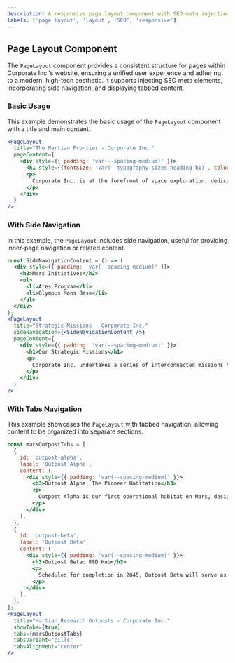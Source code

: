 ```yaml
---
description: A responsive page layout component with SEO meta injection and flexible content areas.
labels: ['page layout', 'layout', 'SEO', 'responsive']
---
```


## Page Layout Component

The `PageLayout` component provides a consistent structure for pages within Corporate Inc.'s website, ensuring a unified user experience and adhering to a modern, high-tech aesthetic. It supports injecting SEO meta elements, incorporating side navigation, and displaying tabbed content.

### Basic Usage

This example demonstrates the basic usage of the `PageLayout` component with a title and main content.

```jsx
<PageLayout
  title="The Martian Frontier - Corporate Inc."
  pageContent={
    <div style={{ padding: 'var(--spacing-medium)' }}>
      <h1 style={{fontSize: 'var(--typography-sizes-heading-h1)', color: 'var(--colors-text-primary)'}}>The Martian Frontier</h1>
      <p>
        Corporate Inc. is at the forefront of space exploration, dedicated to establishing a sustainable human presence on Mars.
      </p>
    </div>
  }
/>
```
### With Side Navigation
In this example, the `PageLayout` includes side navigation, useful for providing inner-page navigation or related content.
```jsx
const SideNavigationContent = () => (
  <div style={{ padding: 'var(--spacing-medium)' }}>
    <h2>Mars Initiatives</h2>
    <ul>
      <li>Ares Program</li>
      <li>Olympus Mons Base</li>
    </ul>
  </div>
);
<PageLayout
  title="Strategic Missions - Corporate Inc."
  sideNavigation={<SideNavigationContent />}
  pageContent={
    <div style={{ padding: 'var(--spacing-medium)' }}>
      <h1>Our Strategic Missions</h1>
      <p>
        Corporate Inc. undertakes a series of interconnected missions to achieve our goal of Martian colonization.
      </p>
    </div>
  }
/>
```
### With Tabs Navigation
This example showcases the `PageLayout` with tabbed navigation, allowing content to be organized into separate sections.
```jsx
const marsOutpostTabs = [
  {
    id: 'outpost-alpha',
    label: 'Outpost Alpha',
    content: (
      <div style={{ padding: 'var(--spacing-medium)' }}>
        <h3>Outpost Alpha: The Pioneer Habitation</h3>
        <p>
          Outpost Alpha is our first operational habitat on Mars, designed for long-duration stays and initial geological surveys.
        </p>
      </div>
    ),
  },
  {
    id: 'outpost-beta',
    label: 'Outpost Beta',
    content: (
      <div style={{ padding: 'var(--spacing-medium)' }}>
        <h3>Outpost Beta: R&D Hub</h3>
        <p>
          Scheduled for completion in 2045, Outpost Beta will serve as the primary Research & Development center on Mars.
        </p>
      </div>
    ),
  },
];
<PageLayout
  title="Martian Research Outposts - Corporate Inc."
  showTabs={true}
  tabs={marsOutpostTabs}
  tabsVariant="pills"
  tabsAlignment="center"
/>